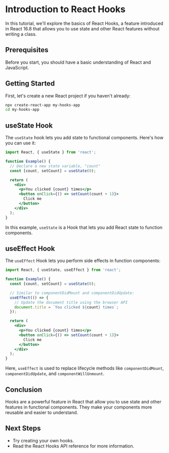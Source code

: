 # Introduction to React Hooks

In this tutorial, we'll explore the basics of React Hooks, a feature introduced in React 16.8 that allows you to use state and other React features without writing a class.

## Prerequisites

Before you start, you should have a basic understanding of React and JavaScript.

## Getting Started

First, let's create a new React project if you haven't already:

```bash
npx create-react-app my-hooks-app
cd my-hooks-app
```

## useState Hook

The `useState` hook lets you add state to functional components. Here's how you can use it:

```jsx
import React, { useState } from 'react';

function Example() {
  // Declare a new state variable, "count"
  const [count, setCount] = useState(0);

  return (
    <div>
      <p>You clicked {count} times</p>
      <button onClick={() => setCount(count + 1)}>
        Click me
      </button>
    </div>
  );
}
```

In this example, `useState` is a Hook that lets you add React state to function components.

## useEffect Hook

The `useEffect` Hook lets you perform side effects in function components:

```jsx
import React, { useState, useEffect } from 'react';

function Example() {
  const [count, setCount] = useState(0);

  // Similar to componentDidMount and componentDidUpdate:
  useEffect(() => {
    // Update the document title using the browser API
    document.title = `You clicked ${count} times`;
  });

  return (
    <div>
      <p>You clicked {count} times</p>
      <button onClick={() => setCount(count + 1)}>
        Click me
      </button>
    </div>
  );
}
```

Here, `useEffect` is used to replace lifecycle methods like `componentDidMount`, `componentDidUpdate`, and `componentWillUnmount`.

## Conclusion

Hooks are a powerful feature in React that allow you to use state and other features in functional components. They make your components more reusable and easier to understand.

## Next Steps

- Try creating your own hooks.
- Read the React Hooks API reference for more information.
